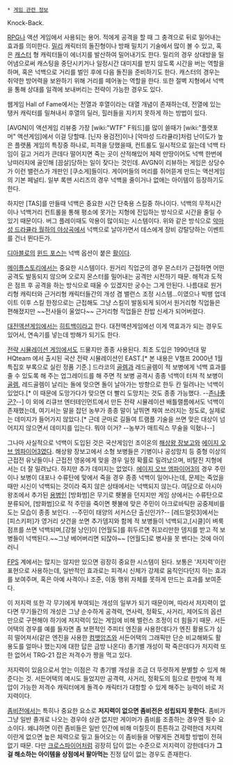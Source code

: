  * [[게임 관련 정보]]

Knock-Back.

[[RPG]]나 액션 게임에서 사용되는 용어. 적에게 공격을 할 때 그 충격으로 뒤로 밀어내는 효과를 의미한다. [[밀리]] 캐릭터의 돌진형이나 방패 밀치기 기술에서 많이 볼 수 있고, 혹은 [[캐스터]] 형 캐릭터들이 에너지를 발산하여 밀어내기도 한다. 밀리의 경우 상대방을 밀어냄으로써 캐스팅을 중단시키거나 일정시간 대미지를 받지 않도록 시간을 버는 역할을 하며, 혹은 넉백으로 거리를 벌인 후에 다음 돌진을 준비하기도 한다. 캐스터의 경우는 취약한 방어력을 보완하기 위해 거리를 떼어놓는 역할을 한다. 또한 절벽 지형에서 넉백을 통해 상대를 일격에 보내버리는 전략이 가능한 경우도 있다.

웹게임 Hall of Fame에서는 전열과 후열이라는 대열 개념이 존재하는데, 전열에 있는 탱커 캐릭터를 밀쳐내서 후열의 딜러, 힐러들을 지키지 못하게 하는 방법이 있다.

[AVGN]이 액션게임 리뷰중 가장 [wiki:"WTF" F워드]를 많이 쓸때가 [wiki:"플랫포머" 액션게임]에서 이걸 당할때. [닌자 용검전]이나 [악마성 드라큘라]처럼 난이도가 높은 플랫폼 게임의 특징중 하나로, 피격을 당했을때, 컨트롤도 일시적으로 잃는데 넉백 타임이 길고 거리가 큰데다 떨어지면 죽는 곳이 산적해있어 체력 만땅이어도 넉백 한번에 낭떠러지에 골인해 [끔살]당하는 일이 잦다는 것인데. AVGN이 리뷰하는 게임은 상당수가 이런 밸런스가 개판인 [쿠소게]들이다. 게이머들의 머리를 쥐어뜯게 만드는 액션게임의 기본 페널티. 일부 록맨 시리즈의 경우 넉백을 줄이거나 없애는 아이템이 등장하기도 한다.

하지만 [TAS]를 만들때 넉백은 중요한 시간 단축용 스킬중 하나이다. 넉백의 무적시간이나 넉백거리 컨트롤을 통해 평소에 못가는 지형에 진입하는 방식으로 시간을 줄일 수 있기 때문이다. 버그 플레이때도 악용이 많이되는 시스템이다. 위와 같은 방식으로 [[악마성 드라큘라 월하의 야상곡]]에서 넉백으로 날아가면서 데스에게 장비 강탈당하는 이벤트를 건너 뛴다든가.

[[디아블로]]의 [[윈드 포스]]는 넉백 옵션이 붙은 [[활]]이다.

[[메이플스토리]]에서는 중요한 시스템이다. 원거리 직업군의 경우 몬스터가 근접하면 어떤 공격도 발동되지 않으며 오로지 몬스터를 밀어내는 공격만 시전하기 때문. 해적과 도적은 점프 후 공격을 하는 방식으로 때울 수 있겠지만 궁수는 그게 안된다. 나름대로 원거리형 캐릭터와 근거리형 캐릭터들간의 개성 겸 밸런스 조정 시스템...이였으나 빅뱅 업데이트 이후 스킬 한정으로는 근접해도 그냥 스킬이 발동되게 되어서 원거리형 직업들은 편해졌지만 ~~전사들이 울었다~~ 근거리형 직업들은 찬밥 신세가 되어버렸다.  

[[대전액션게임]]에서는 [[히트백]]이라고 한다. 대전액션게임에선 이게 역효과가 되는 경우도 있어서, 연속기를 넣는데 방해가 되기도 한다.

[[전략 시뮬레이션 게임]]에서도 드물지만 종종 사용된다. 최초 도입은 1990년대 말 HQteam 에서 출시된 국산 전략 시뮬레이션인 EAST.[* 본 내용은 V챔프 2000년 1월 특집호 부록으로 실린 정품 기준.] 드라코의 [[골렘]]과 레드골렘이 적 보병에게 넉백 효과를 줄 수 있도록 해 주는 업그레이드를 해 주면 적 보병 공격시 종종 넉백이 터져 적 보병이 [[골렘]], 레드골렘이 날리는 돌에 맞으면 돌이 날아가는 방향으로 한두 칸 밀려나는 넉백이 있었다.[* 이 때문에 도망가다가 맞으면 더 빨리 도망치는 것도 종종 가능했다. --[[존나좋군?]]--] 이 외에 리큐브 엔터테인먼트에서 만든 전략 시뮬레이션 배틀랠름에서도 넉백이 존재했는데, 여기서는 말을 잡던 농부가 종종 말이 날뛰면 채여 쓰러지는 정도로, 실제로는 데미지가 들어가지 않았다.[* 근데 군마로 길들여 트램플 기술을 쓰면 맞은 대상이 넘어지지 않으면서 데미지를 입는다. 뭐야 이거? --농부가 매트릭스 무술을 익혔나--]

그나마 사실적으로 넉백이 도입된 것은 국산게임인 조이온의 [[해상왕 장보고]]와 [[에이지 오브 엠파이어3]]였다. 해상왕 장보고에서 소형 보병들은 기병이나 공성망치 등 중형 이상의 근접전 유닛들이나 근접전 영웅에게 맞을 경우 일정 확률로 밀려났으며, 비탈진 지형에서는 더 잘 밀려났다. 하지만 추가 데미지는 없었다. [[에이지 오브 엠파이어3]]의 경우 주민이나 보병이 대포나 수류탄에 맞에서 죽을 경우 종종 넉백이 일어나는데, 문제는 죽었을 때만 시신이 넉백되는 것이라 죽지 않은 상태에서는 넉백되지 않는다. 여담으로 아시아 왕조에서 추가된 [[용병]]인 [방화범]은 무기로 횃불을 던지지만 게임 상에서는 수류탄으로 분류되어, [방화범]으로 적 주민을 죽이면 횃불에 맞은 주민이 아크로바틱한 공중제비를 도는 모습이 종종 보인다. --주민이 태양의 서커스단 출신인가?--
[레드얼럿3]에서는 [피스키퍼]가 영거리 샷건을 쏘면 추가뎀지와 함께 적 보병들이 넉백되고,[시클]이 벼룩 점프를 쓰면 넉백되며,[강철 낭인]이 [언월도]를 휘두르면 쥐꼬리만한 뎀지를 받고 적 보병들이 넉백된다.~~그냥 베어버리면 되잖아~~ [언월도]로 병사을 못 벤다는 것에 아이러니

[[FPS]] 계에서는 많지는 않지만 있으면 굉장히 중요한 시스템이 된다. 보통은 '저지력'이란 표현으로 사용하는데, 일반적인 효과로는 피격시 신체가 강제로 움직인다던지 하는 효과를 보여주며, 혹은 아예 사격이나 조준, 이동 행위 자체를 못하게 만드는 효과를 보여준다.

이 저지력 또한 각 무기에게 부여되는 개성의 일부가 되기 때문이며, 따라서 저지력이 없다면 무기들간의 개성은 그냥 순수하게 공격력, 연사력, 정확도, 사거리, 제어도의 옵션만으로 구현해야 하기에 저지력이 있는 게임에 비해 밸런스 조정이 더 힘들기 때문. 서든어택의 경우를 예를 들자면 좀 보편적인 주피터 엔진을 사용한데다가 엔진 활용도가 심히 떨어져서(같은 엔진을 사용한 [[컴뱃암즈]]와 서든어택의 그래픽만 단순 비교해봐도 활용도를 얼마나 했는지에 대한 답은 금방 나온다) 총기별 개성이 팍 죽은데다가 저지력 또한 없어서 TRG-21 잡은 저격수가 짱을 먹고 있다.

저지력이 있음으로서 얻는 이점은 각 총기별 개성을 조금 더 뚜렷하게 분별할 수 있게 해준다는 것. 서든어택의 예시도 들었지만 공격력, 사거리, 정확도의 힘으로 한방에 적 제압이 가능한 저격수 캐릭터에게 돌격수 캐릭터가 대항할 수 있게 해주는 능력이 바로 저지력이다. 

[[좀비전]]에서는 특히나 중요한 요소로 '''저지력이 없으면 좀비전은 성립되지 못한다.''' 좀비가 그냥 일반 졸개로 나오는 경우야 상관 없지만 게이머가 좀비를 조종하는 경우엔 필수 요소이다. 왜냐하면 이런 좀비들은 일반 인간에 비해 미칠듯이 튼튼하고 강력한데 저지력이란게 없으면 높은 체력으로 밀고 들어오는 이 좀비들을 어떻게든 견제할 방법이 전혀 없기 때문. 다만 [[크로스파이어]]처럼 굉장히 답이 없는 수준으로 저지력이 강한데다가 '''그걸 해소하는 아이템을 상점에서 팔아먹는''' 진정 답이 없는 경우도 존재한다.
